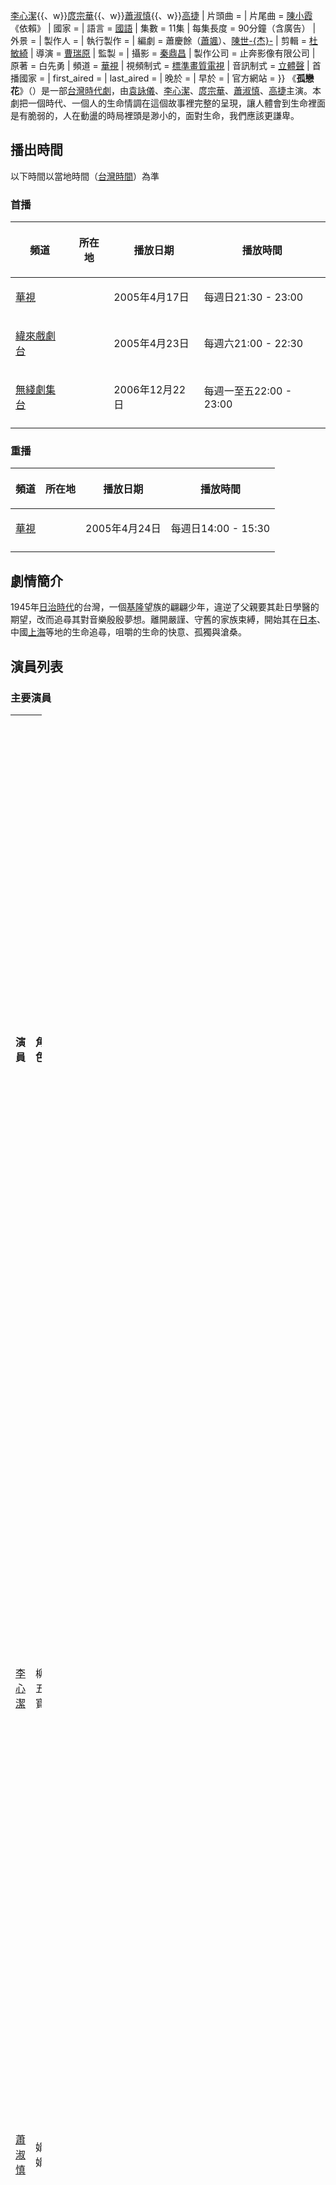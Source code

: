{{unreferenced|time=2014-04-27T08:21:38+00:00}}
{{Otheruses|孤戀花|subject=2005年由[[華視主頻|華視]]拍攝的[[時代劇|電視時代劇]]|other=其餘同名音樂、文學及影視創作}}
{{電視節目信息框|
| bgcolour  = pink 
| 名稱       = 孤戀花
| 原名       = ''Love's Lone Flower''
| 圖片       = 
| 圖說       = 
| show_name_2 = 青春蝴蝶孤戀花 
| 類型       = [[時代劇|時代劇]]、[[劇情|劇情]]
| 演出       = {{Nowrap begin}}[[袁詠儀|袁詠儀]]{{、w}}[[李心潔|李心潔]]{{、w}}[[庹宗華|庹宗華]]{{、w}}[[蕭淑慎|蕭淑慎]]{{、w}}[[高捷|高捷]]{{Nowrap end}}
| 片頭曲     = 
| 片尾曲     = [[陳小霞|陳小霞]]《依賴》
| 國家       = {{ROC-TW}}
| 語言       = [[台灣國語|國語]]
| 集數       = 11集
| 每集長度   = 90分鐘（含廣告）
| 外景       = {{TWN}}
| 製作人     = 
| 執行製作   = 
| 編劇       = 蕭慶餘（[[蕭颯|蕭颯]]）、[[陳世杰_(編劇)|陳世-{杰}-]] 
| 剪輯       = [[杜敏綺|杜敏綺]]
| 導演       = [[曹瑞原|曹瑞原]]
| 監製       = 
| 攝影       = [[秦鼎昌|秦鼎昌]]
| 製作公司   = 止奔影像有限公司
| 原著       = 白先勇
| 頻道       = [[華視主頻|華視]]
| 視頻制式   = [[標準畫質電視|標準畫質電視]]
| 音訊制式   = [[立體聲|立體聲]]
| 首播國家   = {{TWN}}
| first_aired          = {{start date|2005|4|17}}
| last_aired           = {{end date|2005|6|26}}{{Nowrap end}}
| 晚於       = 
| 早於       =
| 官方網站   = 
}}
《'''孤戀花'''》（{{lang-en|'''Love's Lone Flower '''}}）是一部[[台灣|台灣]][[時代劇|時代劇]]，由[[袁詠儀|袁詠儀]]、[[李心潔|李心潔]]、[[庹宗華|庹宗華]]、[[蕭淑慎|蕭淑慎]]、[[高捷|高捷]]主演。本劇把一個時代、一個人的生命情調在這個故事裡完整的呈現，讓人體會到生命裡面是有脆弱的，人在動盪的時局裡頭是渺小的，面對生命，我們應該更謙卑。

==播出時間== 
以下時間以當地時間（[[國家標準時間|台灣時間]]）為準

=== 首播 ===
{| class="wikitable"  style="text-align:center" 
|-  
!頻道 || 所在地 || 播放日期|| 播放時間 
|- 
|[[華視|華視]]||{{TWN}}||2005年4月17日||每週日21:30 - 23:00 
|-
|[[緯來戲劇台|緯來戲劇台]]||{{TWN}}||2005年4月23日||每週六21:00 - 22:30
|- 
|[[無綫劇集台|無綫劇集台]]||{{HKG}}||2006年12月22日||每週一至五22:00 - 23:00
|- 
|}

=== 重播 ===
{| class="wikitable"  style="text-align:center" 
|-  
!頻道 || 所在地 || 播放日期|| 播放時間 
|- 
|[[華視|華視]]||{{TWN}}||2005年4月24日||每週日14:00 - 15:30 
|- 
|}

==劇情簡介==
1945年[[台灣日治時期|日治時代]]的台灣，一個[[基隆|基隆]]望族的翩翩少年，違逆了父親要其赴日學醫的期望，改而追尋其對音樂殷殷夢想。離開嚴謹、守舊的家族束縛，開始其在[[日本|日本]]、中國[[上海|上海]]等地的生命追尋，咀嚼的生命的快意、孤獨與滄桑。

==演員列表==
===主要演員===
{|class="wikitable" width="100%"
|- style="background:green; color:snow" align=center 
|width="12%"|'''演員''' || width="12%"|'''角色''' || width="50%"|'''介紹'''
|-、
|<center>[[袁詠儀|袁詠儀]]||<center>沈雲芳||雲芳，上海百樂門的頭號舞女，偶遇救了五寶，喚起了對愛情的渴望。五寶死後，因戰亂輾轉來到台灣，於東雲閣工作，綽號總司令，遇見娟娟，將對五寶的情感移轉至娟娟身上。
|-
|<center>[[李心潔|李心潔]]||<center>柳五寶||五寶，自小由舅舅撫養長大，為代舅舅還債，被三爺逼迫簽下賣身契，為雲芳所救，稱雲芳為「阿姊」。與雲芳間有獨特的情感，但又與三郎相愛，在兩種情感間糾結。
|-
|<center>[[蕭淑慎|蕭淑慎]]||<center>娟娟||東雲閣賣唱歌女，與五寶頗有相似之處，雲芳來台灣之後將對五寶情感投射於娟娟身上。
|-
|<center>[[庹宗華|庹宗華]]||<center>三郎||林三郎，基隆望族，放棄家人期望的醫科追求喜愛的音樂，為逃避與童養媳春子的婚姻，自日本來到上海，與五寶間有刻骨銘心的愛情。
|-
|<center>[[高捷|高捷]]||<center>柯老雄||為了讓娟娟留在身上以毒品控制娟娟，最終娟娟毒性大發死於其手裡。
|-
|<center>[[邱秀敏|邱秀敏]]||<center>胡阿花||阿花姐，東雲閣媽媽桑。
|-
|}

===其他演員===
{|class="wikitable" width="100%"
|- style="background:green; color:snow" align=center 
|width="12%"|'''演員''' || width="12%"|'''角色''' || width="50%"|'''介紹'''
|-
|<center>[[李靜美|李靜美]]||<center>姑姑||三郎的姑姑，在上海開設婦產科，為人敦厚，因台灣人背景受到當時政府監視。
|-
|<center>[[方馨|方馨]]||<center>春子||三郎家的童養媳，本被許配給三郎，但三郎只把春子當成妹妹不願與之成親。
|-
|<center>[[張永寧|張永寧]]||<center>趙正元||三郎的表哥，姑姑之子，人稱趙老闆，因其母擁台灣人背景被當時政府盯上，以致破產。
|-
|<center>[[虞佩儀|虞佩儀]]||<center>含芳||正元的老婆，三郎的表嫂，與正元長久不睦，被情報局小宋利用其機會調查正元背景，兩人最終離婚，戰後與小宋到台灣過其一生。
|-
|<center>[[游安順|游安順]]||<center>三郎大哥||去南洋當兵途中傷其腦部，以致失去記憶。
|-
|<center>[[陳國鈞|陳國鈞]]||<center>三郎阿公||
|-
|<center>[[屈中恆|屈中恆]]||<center>小宋||情報員官員，因結識含芳利用她來調查正元一家背景，戰後隨含芳到台灣過其一生。
|-
|<center>[[王偉華|王偉華]]||<center>秦家保||
|-
|<center>[[朱陸豪|朱陸豪]]||<center>黃國揚||
|-
|<center>[[張家駿|張家駿]]||<center>王老闆||風光以一時的大老闆，愛慕雲芳，戰後流落失所到香港。
|-
|<center>[[林鴻翔|林鴻翔]]||<center>許秘書||早期跟隨王老闆為祕書，戰後到台灣為生意人升格當老闆，愛慕雲芳。
|-
|<center>[[王琄|王琄]]||<center>許秘書妻||
|-
|<center>[[魏宗萬|魏宗萬]]||<center>華三||人稱三爺，在道上頗有其重量，握有柳五寶賣身契，與雲芳談判用100根金條讓五寶得其自由身。
|-
|<center>[[徐婧靈|徐婧靈]]||<center>麗麗||東雲閣酒女。
|-
|<center>[[李亮瑾|李亮瑾]]||<center>麗君||東雲閣酒女。
|-
|<center>[[丁也恬|丁也恬]]||<center>房東太太||租雲芳在台灣房子的房東太太。
|-
|<center>[[張嘉年|張嘉年]]||<center>娟娟父||
|-
|<center>[[謝瓊煖|謝瓊煖]]||<center>娟娟母||
|-
|<center>[[范瑞君|范瑞君]]||<center>娟娟阿姨||
|-
|<center>[[丁強|丁強]]||<center>唱片公司經理||
|-
|}

== 獎項 ==
=== 電視金鐘獎 ===
{| class="wikitable" border="1"
| colspan=3 bgcolor="#F2D5A6"| <center>'''2005年[[第40屆金鐘獎|第40屆金鐘獎]]'''
|-
| bgcolor="#75B5F6"| <center>'''獎項名稱'''
| bgcolor="#75B5F6"| <center>'''入圍作品'''
| bgcolor="#75B5F6"| <center>'''結果'''
|-
|<center>戲劇節目獎(連續劇) 
|<center> 孤戀花
|{{Nominated}}
|-
|<center>戲劇類導演(播)獎(連續劇)  
|<center>[[曹瑞原|曹瑞原]]
|{{Nominated}}
|-
|<center>戲劇類男主角獎(連續劇) 
|<center>[[庹宗華|庹宗華]] 
|{{won}}
|-
|<center>戲劇類男配角獎(連續劇) 
|<center>[[高捷|高捷]]
|{{won}}
|-
|<center>戲劇類女主角獎(連續劇)
|<center>[[蕭淑慎|蕭淑慎]]
|{{Nominated}}
|-
|<center>剪輯獎
|<center>[[杜敏綺|杜敏綺]]
|{{won}}
|-
|<center>音效獎
|<center>吳嘉莉、陳小霞、陳柔錚
|{{won}}
|-
|<center>美術設計獎
|<center>許英光、姚君、廖淑珍、許淑華
|{{Nominated}}
|-
|<center>年度電視節目行銷獎
|<center>[[中華電視公司|中華電視公司]]
|{{won}}
|-
|}

==電視劇歌曲==
{|class="wikitable" style="width:50%"
|- style="width:100%; background:green; color:snow" align=center
|style="width:20%"|'''曲別'''||style="width:20%"|'''歌名'''||style="width:20%"|'''演唱者'''||style="width:20%"|'''作詞'''||style="width:20%"|'''作曲'''
|-align=center 
| 片尾曲 || 依賴 || [[陳小霞|陳小霞]] || [[李子恆|李子恆]] || 陳小霞
|}

== 作品的變遷 ==
{{電視節目的變遷
|電視台= {{TWN}} [[華視主頻|華視]] 
|播放檔次= 每週日 21:30 - 23:00
|節目名稱= 孤戀花<br />（2005年4月17日－2005年6月26日）
|上一節目= [[天國的嫁衣|天國的嫁衣]]<br/>（2004年9月5日－2005年1月9日）
<br />[[聽不到的戀人|聽不到的戀人]]<br />（2005年1月16日－2005年4月10日）
|下一節目=[[海豚愛上貓|海豚愛上貓]]<br />（2005年7月3日－2005年10月9日）
}}
{{電視節目的變遷
|電視台= {{TWN}} [[緯來戲劇台|緯來戲劇台]] 
|播放檔次= 每週六 21:00 - 22:30
|節目名稱= 孤戀花<br />（2005年4月23日－2005年7月2日）
|上一節目= -<br />
|下一節目= -<br />
}}

==外部連結==
*[http://www.pts.org.tw/LovesLoneFlower/index.html 公共電視孤戀花]{{Wayback|url=http://www.pts.org.tw/LovesLoneFlower/index.html |date=20160412203507 }}

{{華視週日偶像劇}}
{{台灣古裝/年代/武俠電視劇}}

{{DEFAULTSORT:Gu孤}}
[[Category:台灣偶像劇|Category:台灣偶像劇]]
[[Category:2005年台灣電視劇集|Category:2005年台灣電視劇集]]
[[Category:中文連續劇|Category:中文連續劇]]
[[Category:華視電視劇|Category:華視電視劇]]
[[Category:基隆市背景電視劇|Category:基隆市背景電視劇]]
[[Category:上海市背景电视剧|Category:上海市背景电视剧]]
[[Category:台灣戰後時期背景作品|Category:台灣戰後時期背景作品]]
[[Category:台灣日治時期背景作品|Category:台灣日治時期背景作品]]
[[Category:音樂電視劇|Category:音樂電視劇]]
[[Category:台灣小說改編電視劇|Category:台灣小說改編電視劇]]
[[Category:公視外購電視劇|Category:公視外購電視劇]]
[[Category:緯來電視外購電視劇|Category:緯來電視外購電視劇]]
[[Category:臺北人_(小說)|Category:臺北人 (小說)]]
[[Category:台灣LGBT相關電視節目|Category:台灣LGBT相關電視節目]]